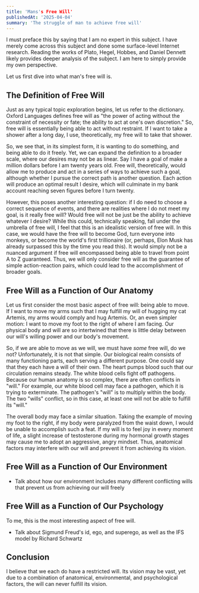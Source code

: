 ```yaml
---
title: 'Mans's Free Will'
publishedAt: '2025-04-04'
summary: 'The struggle of man to achieve free will'
---
```


I must preface this by saying that I am no expert in this subject. I have merely come across this subject and done some surface-level Internet research. Reading the works of Plato, Hegel, Hobbes, and Daniel Dennett likely provides deeper analysis of the subject. I am here to simply provide my own perspective.

Let us first dive into what man's free will is.

## The Definition of Free Will

Just as any typical topic exploration begins, let us refer to the dictionary. Oxford Languages defines free will as "the power of acting without the constraint of necessity or fate; the ability to act at one's own discretion." So, free will is essentially being able to act without restraint. If I want to take a shower after a long day, I use, theoretically, my free will to take that shower. 

So, we see that, in its simplest form, it is wanting to do something, and being able to do it freely. Yet, we can expand the definition to a broader scale, where our desires may not be as linear. Say I have a goal of make a million dollars before I am twenty years old. Free will, theoretically, would allow me to produce and act in a series of ways to achieve such a goal, although whether I pursue the correct path is another question. Each action will produce an optimal result I desire, which will culminate in my bank account reaching seven figures before I turn twenty.

However, this poses another interesting question: if I do need to choose a correct sequence of events, and there are realities where I do not meet my goal, is it really free will? Would free will not be just be the ability to achieve whatever I desire? While this could, technically speaking, fall under the umbrella of free will, I feel that this is an idealistic version of free will. In this case, we would have the free will to become God, turn everyone into monkeys, or become the world's first trillionaire (or, perhaps, Elon Musk has already surpassed this by the time you read this). It would simply not be a nuanced argument if free will encompassed being able to travel from point A to Z guaranteed. Thus, we will only consider free will as the guarantee of simple action-reaction pairs, which could lead to the accomplishment of broader goals.

## Free Will as a Function of Our Anatomy 

Let us first consider the most basic aspect of free will: being able to move. If I want to move my arms such that I may fulfill my will of hugging my cat Artemis, my arms would comply and hug Artemis. Or, an even simpler motion: I want to move my foot to the right of where I am facing. Our physical body and will are so intertwined that there is little delay between our will's willing power and our body's movement. 

So, if we are able to move as we will, we must have *some* free will, do we not? Unfortunately, it is not that simple. Our biological realm consists of many functioning parts, each serving a different purpose. One could say that they each have a will of their own. The heart pumps blood such that our circulation remains steady. The white blood cells fight off pathogens. Because our human anatomy is so complex, there are often conflicts in "will." For example, our white blood cell may face a pathogen, which it is trying to exterminate. The pathogen's "will" is to multiply within the body. The two "wills" conflict, so in this case, at least one will not be able to fulfill its "will."

The overall body may face a similar situation. Taking the example of moving my foot to the right, if my body were paralyzed from the waist down, I would be unable to accomplish such a feat. If my will is to feel joy in every moment of life, a slight increase of testosterone during my hormonal growth stages may cause me to adopt an aggressive, angry mindset. Thus, anatomical factors may interfere with our will and prevent it from achieving its vision.  

## Free Will as a Function of Our Environment

- Talk about how our environment includes many different conflicting wills that prevent us from achieving our will freely

## Free Will as a Function of Our Psychology

To me, this is the most interesting aspect of free will. 

- Talk about Sigmund Freud's id, ego, and superego, as well as the IFS model by Richard Schwartz

## Conclusion

I believe that we each do have a restricted will. Its vision may be vast, yet due to a combination of anatomical, environmental, and psychological factors, the will can never fulfill its vision.